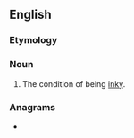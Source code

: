 ==English==

===Etymology===
{{suffix|en|inky|ness}}

===Noun===
{{en-noun|-}}

# The condition of being [[inky]].

===Anagrams===
* {{anagrams|en|a=eiiknnss|Skinnies|kinesins|skinnies}}